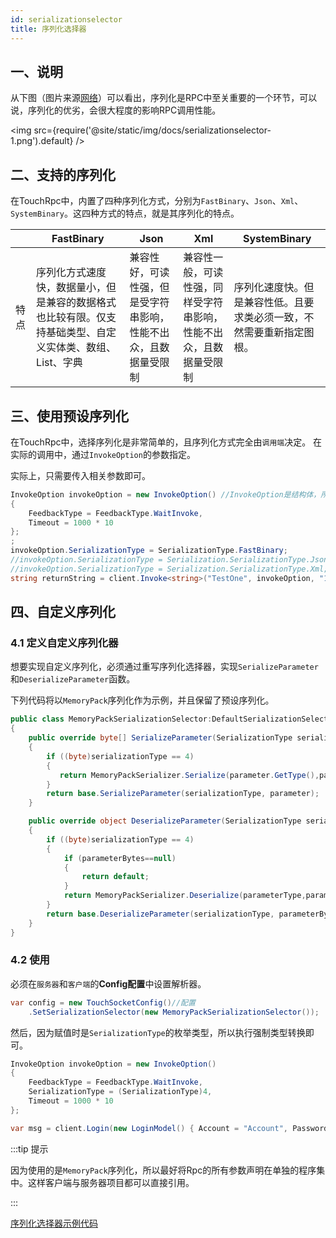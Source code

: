 ```yaml
---
id: serializationselector
title: 序列化选择器
---
```


## 一、说明

从下图（图片来源[网络](https://www.jianshu.com/p/7d6853140e13)）可以看出，序列化是RPC中至关重要的一个环节，可以说，序列化的优劣，会很大程度的影响RPC调用性能。

<img src={require('@site/static/img/docs/serializationselector-1.png').default} />

## 二、支持的序列化

在TouchRpc中，内置了四种序列化方式，分别为`FastBinary`、`Json`、`Xml`、`SystemBinary`。这四种方式的特点，就是其序列化的特点。

|  | FastBinary | Json | Xml | SystemBinary |
| --- | --- | --- | --- | --- |
| 特点 | 序列化方式速度快，数据量小，但是兼容的数据格式也比较有限。仅支持基础类型、自定义实体类、数组、List、字典 | 兼容性好，可读性强，但是受字符串影响，性能不出众，且数据量受限制 | 兼容性一般，可读性强，同样受字符串影响，性能不出众，且数据量受限制 | 序列化速度快。但是兼容性低。且要求类必须一致，不然需要重新指定图根。 |

## 三、使用预设序列化

在TouchRpc中，选择序列化是非常简单的，且序列化方式完全由`调用端`决定。
在实际的调用中，通过`InvokeOption`的参数指定。

实际上，只需要传入相关参数即可。

```csharp
InvokeOption invokeOption = new InvokeOption() //InvokeOption是结构体，所以成员必须全部初始化。
{
    FeedbackType = FeedbackType.WaitInvoke,
    Timeout = 1000 * 10
};
;
invokeOption.SerializationType = SerializationType.FastBinary;
//invokeOption.SerializationType = Serialization.SerializationType.Json;
//invokeOption.SerializationType = Serialization.SerializationType.Xml;
string returnString = client.Invoke<string>("TestOne", invokeOption, "10");
```


## 四、自定义序列化

### 4.1 定义自定义序列化器

想要实现自定义序列化，必须通过重写序列化选择器，实现`SerializeParameter`和`DeserializeParameter`函数。

下列代码将以`MemoryPack`序列化作为示例，并且保留了预设序列化。

```csharp
public class MemoryPackSerializationSelector:DefaultSerializationSelector
{
    public override byte[] SerializeParameter(SerializationType serializationType, object parameter)
    {
        if ((byte)serializationType == 4)
        {
           return MemoryPackSerializer.Serialize(parameter.GetType(),parameter);
        }
        return base.SerializeParameter(serializationType, parameter);
    }

    public override object DeserializeParameter(SerializationType serializationType, byte[] parameterBytes, Type parameterType)
    {
        if ((byte)serializationType == 4)
        {
            if (parameterBytes==null)
            {
                return default;
            }
            return MemoryPackSerializer.Deserialize(parameterType,parameterBytes);
        }
        return base.DeserializeParameter(serializationType, parameterBytes, parameterType);
    }
}
```

### 4.2 使用

必须在`服务器`和`客户端`的**Config配置**中设置解析器。

```csharp
var config = new TouchSocketConfig()//配置
    .SetSerializationSelector(new MemoryPackSerializationSelector());
```

然后，因为赋值时是`SerializationType`的枚举类型，所以执行强制类型转换即可。

```csharp
InvokeOption invokeOption = new InvokeOption()
{
    FeedbackType = FeedbackType.WaitInvoke,
    SerializationType = (SerializationType)4,
    Timeout = 1000 * 10
};

var msg = client.Login(new LoginModel() { Account = "Account", Password = "Password" }, invokeOption);
```

:::tip 提示

因为使用的是`MemoryPack`序列化，所以最好将Rpc的所有参数声明在单独的程序集中。这样客户端与服务器项目都可以直接引用。

:::  

[序列化选择器示例代码](https://gitee.com/RRQM_Home/TouchSocket/tree/master/examples/TouchRpc%E7%AE%80%E5%8D%95%E7%A4%BA%E4%BE%8B/%E5%BA%8F%E5%88%97%E5%8C%96%E9%80%89%E6%8B%A9%E5%99%A8)
